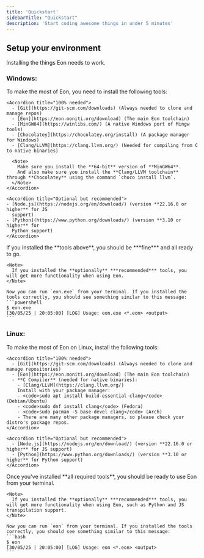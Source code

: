 ```yaml
---
title: 'Quickstart'
sidebarTitle: "Quickstart"
description: 'Start coding awesome things in under 5 minutes'
---
```


## Setup your environment

Installing the things Eon needs to work.

### Windows:

<AccordionGroup>
  <Accordion icon="download" title="Download tools">
    To make the most of Eon, you need to install the following tools:

    <Accordion title="100% needed">
      - [Git](https://git-scm.com/downloads) (Always needed to clone and manage repos)
      - [Eon](https://eon.moniti.org/download) (The main Eon toolchain)
      - [MinGW64](https://winlibs.com/) (A native Windows port of Mingw tools)
      - [Chocolatey](https://chocolatey.org/install) (A package manager for Windows)
      - [Clang/LLVM](https://clang.llvm.org/) (Needed for compiling from C to native binaries)

      <Note>
        Make sure you install the **64-bit** version of **MinGW64**.
        And also make sure you install the **Clang/LLVM toolchain** through **Chocolatey** using the command `choco install llvm`.
      </Note>
    </Accordion>

    <Accordion title="Optional but recommended">
    - [Node.js](https://nodejs.org/en/download/) (version **22.16.0 or higher** for JS
      support)
    - [Python](https://www.python.org/downloads/) (version **3.10 or higher** for
      Python support)
    </Accordion>
  </Accordion>
  <Accordion icon="rectangle-terminal" title="Setting up the environment">
    If you installed the **tools above**, you should be ***fine*** and all ready to go.

    <Note>
      If you installed the **optionally** ***recommended*** tools, you will get more functionality when using Eon.
    </Note>

    Now you can run `eon.exe` from your terminal. If you installed the tools correctly, you should see something similar to this message:
    ```powershell
    $ eon.exe
    [30/05/25 | 20:05:00] [LOG] Usage: eon.exe <*.eon> <output>
    ```
  </Accordion>
</AccordionGroup>

### Linux:

<AccordionGroup>
  <Accordion icon="download" title="Download tools">
    To make the most of Eon on Linux, install the following tools:

    <Accordion title="100% needed">
      - [Git](https://git-scm.com/downloads) (Always needed to clone and manage repositories)
      - [Eon](https://eon.moniti.org/download) (The main Eon toolchain)
      - **C Compiler** (needed for native binaries):
        - [Clang/LLVM](https://clang.llvm.org/)
        Install with your package manager:
        - <code>sudo apt install build-essential clang</code> (Debian/Ubuntu)
        - <code>sudo dnf install clang</code> (Fedora)
        - <code>sudo pacman -S base-devel clang</code> (Arch)
        - There are many other package managers, so please check your distro's package repos.
    </Accordion>

    <Accordion title="Optional but recommended">
      - [Node.js](https://nodejs.org/en/download/) (version **22.16.0 or higher** for JS support)
      - [Python](https://www.python.org/downloads/) (version **3.10 or higher** for Python support)
    </Accordion>
  </Accordion>
  <Accordion icon="rectangle-terminal" title="Setting up the environment">
    Once you've installed **all required tools**, you should be ready to use Eon from your terminal.

    <Note>
      If you installed the **optionally** ***recommended*** tools, you will get more functionality when using Eon, such as Python and JS transpilation support.
    </Note>

    Now you can run `eon` from your terminal. If you installed the tools correctly, you should see something similar to this message:
    ```bash
    $ eon
    [30/05/25 | 20:05:00] [LOG] Usage: eon <*.eon> <output>
    ```
  </Accordion>
</AccordionGroup>
